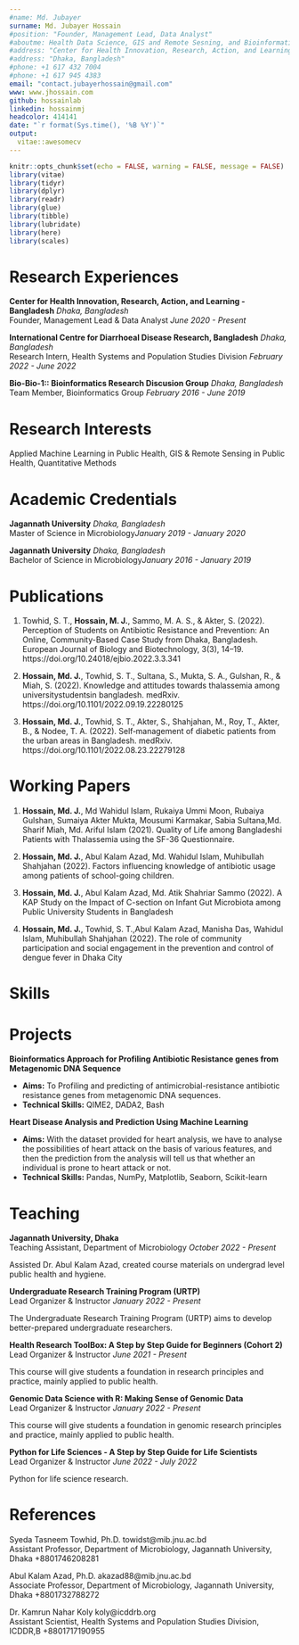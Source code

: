 ```yaml
---
#name: Md. Jubayer
surname: Md. Jubayer Hossain
#position: "Founder, Management Lead, Data Analyst"
#aboutme: Health Data Science, GIS and Remote Sesning, and Bioinformatics 
#address: "Center for Health Innovation, Research, Action, and Learning-Bangladesh(CHIRAL Bangladesh)"
#address: "Dhaka, Bangladesh"
#phone: +1 617 432 7004
#phone: +1 617 945 4383
email: "contact.jubayerhossain@gmail.com"
www: www.jhossain.com
github: hossainlab
linkedin: hossainmj
headcolor: 414141
date: "`r format(Sys.time(), '%B %Y')`"
output: 
  vitae::awesomecv
---
```


```r
knitr::opts_chunk$set(echo = FALSE, warning = FALSE, message = FALSE)
library(vitae)
library(tidyr)
library(dplyr)
library(readr)
library(glue)
library(tibble)
library(lubridate)
library(here)
library(scales)
```


# Research Experiences
**<span style="font-size:1em;">Center for Health Innovation, Research, Action, and Learning - Bangladesh</span>** \hfill _Dhaka, Bangladesh_  
Founder, Management Lead & Data Analyst \hfill _June 2020 - Present_  

**<span style="font-size:1em;">International Centre for Diarrhoeal Disease Research, Bangladesh</span>** \hfill _Dhaka, Bangladesh_  
Research Intern, Health Systems and Population Studies Division \hfill _February 2022 - June 2022_ 
 
**<span style="font-size:1em;">Bio-Bio-1:: Bioinformatics Research Discusion Group</span>** \hfill _Dhaka, Bangladesh_  
Team Member, Bioinformatics Group \hfill _February 2016 - June 2019_ 

# Research Interests 
Applied Machine Learning in Public Health, GIS & Remote Sensing in Public Health, Quantitative Methods


# Academic Credentials 
**<span style="font-size:1em;">Jagannath University</span>** \hfill _Dhaka, Bangladesh_  
Master of Science in Microbiology\hfill _January 2019  - January 2020_

**<span style="font-size:1em;">Jagannath University</span>** \hfill _Dhaka, Bangladesh_  
Bachelor of Science in Microbiology\hfill _January 2016 - January 2019_


# Publications
1. Towhid, S. T., **Hossain, M. J.**, Sammo, M. A. S., & Akter, S. (2022). Perception of Students on Antibiotic Resistance and Prevention: An Online, Community-Based Case Study from Dhaka, Bangladesh. European Journal of Biology and Biotechnology, 3(3), 14–19. https://doi.org/10.24018/ejbio.2022.3.3.341

1. **Hossain, Md. J.**, Towhid, S. T., Sultana, S., Mukta, S. A., Gulshan, R., & Miah, S. (2022). Knowledge and attitudes towards thalassemia among universitystudentsin bangladesh. medRxiv. https://doi.org/10.1101/2022.09.19.22280125 

2. **Hossain, Md. J.**, Towhid, S. T., Akter, S., Shahjahan, M., Roy, T., Akter, B., & Nodee, T. A. (2022). Self‑management of diabetic patients from the urban areas in Bangladesh. medRxiv. https://doi.org/10.1101/2022.08.23.22279128

# Working Papers 
1. **Hossain, Md. J.**, Md Wahidul Islam, Rukaiya Ummi Moon, Rubaiya Gulshan, Sumaiya Akter Mukta, Mousumi Karmakar, Sabia Sultana,Md. Sharif Miah, Md. Ariful Islam (2021). Quality of Life among Bangladeshi Patients with Thalassemia using the SF-36 Questionnaire.

2. **Hossain, Md. J.**, Abul Kalam Azad, Md. Wahidul Islam, Muhibullah Shahjahan (2022). Factors influencing knowledge of antibiotic usage among patients of school-going children. 

3. **Hossain, Md. J.**, Abul Kalam Azad, Md. Atik Shahriar Sammo (2022). A KAP Study on the Impact of C-section on Infant Gut Microbiota among Public University Students in Bangladesh

4. **Hossain, Md. J.**, Towhid, S. T.,Abul Kalam Azad, Manisha Das, Wahidul Islam, Muhibullah Shahjahan (2022). The role of community participation and social engagement in the prevention and control of dengue fever in Dhaka City


# Skills 
\begin{itemize}
  \item \textbf{Programming Languages:} {Python, R, SQL, Julia, JavaScript}
  \item \textbf{Python Packages:} {NumPy, Pandas, Matplotlib, SciPy, Plotly, Scikit-learn, PyCaret}
   \item \textbf{R Packages:} {tidyverse, ggplot2, ggpubr, gtsummary, Bioconductor, flexdashboard}
    \item \textbf{Big Data Frameworks:} {Dask, PySpark}
  \item \textbf{Analytics Softwares:} {SPSS, PowerBI, Google Sheets}
  \item \textbf{Survey Tools:} {RedCap, KoboToolBox, Google Forms}
 \item \textbf{Miscellaneous Skills:} {\LaTeX, UNIX, Version Control(Git), Web Scraping, APIs, Visualizations}
\end{itemize} 

# Projects 
**<span style="font-size:1em;">Bioinformatics Approach for Profiling Antibiotic Resistance genes from Metagenomic DNA Sequence</span>** \hfill _\href{https://github.com/hossainlab/ARGs}{\faGithub}_ 
 
- **Aims:** To Profiling and predicting of antimicrobial-resistance antibiotic resistance genes from  metagenomic DNA sequences.
- **Technical Skills:** QIME2, DADA2, Bash 

**<span style="font-size:1em;">Heart Disease Analysis and Prediction Using Machine Learning</span>** \hfill _\href{https://github.com/hossainlab/Heart-Study}{\faGithub}_ 
 
- **Aims:** With the dataset provided for heart analysis, we have to analyse the possibilities of heart attack on the basis of various features, and then the prediction from the analysis will tell us that whether an individual is prone to heart attack or not.
- **Technical Skills:** Pandas, NumPy, Matplotlib, Seaborn, Scikit-learn 




# Teaching 
**<span style="font-size:1em;">Jagannath University, Dhaka</span>** \hfill _\href{https://jnu.ac.bd/dept/portal/web/microbiology}{Website}_   
Teaching Assistant, Department of Microbiology \hfill _October 2022 - Present_ 

Assisted Dr. Abul Kalam Azad, created course materials on undergrad level public health and hygiene. 

**<span style="font-size:1em;">Undergraduate Research Training Program (URTP)</span>** \hfill _\href{https://github.com/chiraleducation/URTP}{Course Website}_     
Lead Organizer & Instructor \hfill _January 2022 - Present_ 

The Undergraduate Research Training Program (URTP) aims to develop better-prepared undergraduate researchers. 

**<span style="font-size:1em;">Health Research ToolBox: A Step by Step Guide for Beginners (Cohort 2) </span>** \hfill _\href{https://github.com/chiraleducation/HRT}{Course Website}_  
Lead Organizer & Instructor \hfill _June 2021 - Present_ 

This course will give students a foundation in research principles and practice, mainly applied to public health.

**<span style="font-size:1em;">Genomic Data Science with R: Making Sense of Genomic Data </span>** \hfill _\href{https://github.com/chiraleducation/GDS}{Course Website}_  
Lead Organizer & Instructor \hfill _January 2022 - Present_

This course will give students a foundation in genomic research principles and practice, mainly applied to public health. 

**<span style="font-size:1em;">Python for Life Sciences - A Step by Step Guide for Life Scientists</span>** \hfill _\href{https://github.com/hossainlab/PY4LS}{\faGithub}_  
Lead Organizer & Instructor \hfill _June 2022 - July 2022_

Python for life science research.  




# References

<span style="font-size:1em;">Syeda Tasneem Towhid, Ph.D.</span> \hfill towidst@mib.jnu.ac.bd  
Assistant Professor, Department of Microbiology, Jagannath University, Dhaka \hfill +8801746208281

<span style="font-size:1em;">Abul Kalam Azad, Ph.D.</span> \hfill akazad88@mib.jnu.ac.bd  
Associate Professor, Department of Microbiology, Jagannath University, Dhaka \hfill +8801732788272

<span style="font-size:1em;">Dr. Kamrun Nahar Koly</span> \hfill koly@icddrb.org  
Assistant Scientist, Health Systems and Population Studies Division, ICDDR,B \hfill +8801717190955



